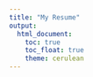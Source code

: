 ```yaml
---
title: "My Resume"
output: 
  html_document:
    toc: true
    toc_float: true
    theme: cerulean
---
```


